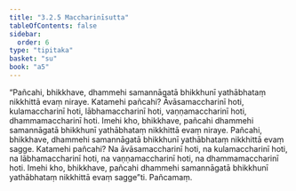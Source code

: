 ```yaml
---
title: "3.2.5 Maccharinīsutta"
tableOfContents: false
sidebar:
  order: 6
type: "tipitaka"
basket: "su"
book: "a5"
---
```



<DynamicBreadcrumb />

<Division number="115" book="a5" bookNo="16" page="122">

<Paragraph number="679" book="a5">
“Pañcahi, bhikkhave, dhammehi samannāgatā bhikkhunī yathābhataṃ nikkhittā evaṃ niraye. Katamehi pañcahi? Āvāsamaccharinī hoti, kulamaccharinī hoti, lābhamaccharinī hoti, vaṇṇamaccharinī hoti, dhammamaccharinī hoti. Imehi kho, bhikkhave, pañcahi dhammehi samannāgatā bhikkhunī yathābhataṃ nikkhittā evaṃ niraye.
</Paragraph>

<Paragraph number="680" book="a5">
Pañcahi, bhikkhave, dhammehi samannāgatā bhikkhunī yathābhataṃ nikkhittā evaṃ sagge. Katamehi pañcahi? Na āvāsamaccharinī hoti, na kulamaccharinī hoti, na lābhamaccharinī hoti, na vaṇṇamaccharinī hoti, na dhammamaccharinī hoti. Imehi kho, bhikkhave, pañcahi dhammehi samannāgatā bhikkhunī yathābhataṃ nikkhittā evaṃ sagge”ti.

</Paragraph>
</Division>

<Paragraph number="681" type="center" book="a5">
Pañcamaṃ.
</Paragraph>